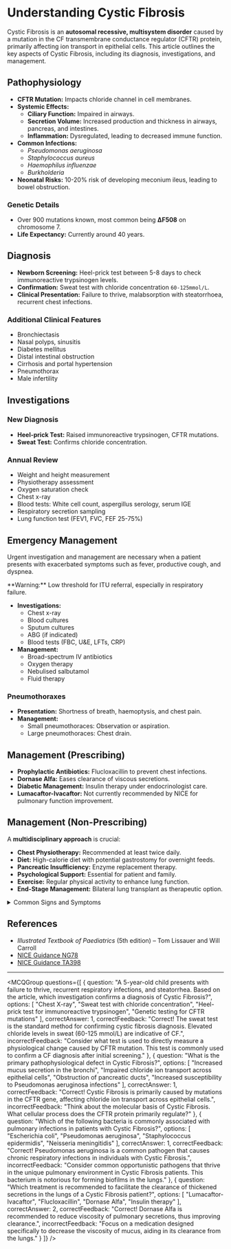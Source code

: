 
# Understanding Cystic Fibrosis

Cystic Fibrosis is an **autosomal recessive, multisystem disorder** caused by a mutation in the CF transmembrane conductance regulator (CFTR) protein, primarily affecting ion transport in epithelial cells. This article outlines the key aspects of Cystic Fibrosis, including its diagnosis, investigations, and management.

## Pathophysiology

- **CFTR Mutation:** Impacts chloride channel in cell membranes.
- **Systemic Effects:**
  - **Ciliary Function:** Impaired in airways.
  - **Secretion Volume:** Increased production and thickness in airways, pancreas, and intestines.
  - **Inflammation:** Dysregulated, leading to decreased immune function.
- **Common Infections:**
  - *Pseudomonas aeruginosa*
  - *Staphylococcus aureus*
  - *Haemophilus influenzae*
  - *Burkholderia*
- **Neonatal Risks:** 10-20% risk of developing meconium ileus, leading to bowel obstruction.

### Genetic Details

- Over 900 mutations known, most common being **ΔF508** on chromosome 7.
- **Life Expectancy:** Currently around 40 years.

## Diagnosis

- **Newborn Screening:** Heel-prick test between 5-8 days to check immunoreactive trypsinogen levels.
- **Confirmation:** Sweat test with chloride concentration `60-125mmol/L`.
- **Clinical Presentation:** Failure to thrive, malabsorption with steatorrhoea, recurrent chest infections.

### Additional Clinical Features

- Bronchiectasis
- Nasal polyps, sinusitis
- Diabetes mellitus
- Distal intestinal obstruction
- Cirrhosis and portal hypertension
- Pneumothorax
- Male infertility

## Investigations

### New Diagnosis

- **Heel-prick Test:** Raised immunoreactive trypsinogen, CFTR mutations.
- **Sweat Test:** Confirms chloride concentration.

### Annual Review

- Weight and height measurement
- Physiotherapy assessment
- Oxygen saturation check
- Chest x-ray
- Blood tests: White cell count, aspergillus serology, serum IGE
- Respiratory secretion sampling
- Lung function test (FEV1, FVC, FEF 25-75%)

## Emergency Management

Urgent investigation and management are necessary when a patient presents with exacerbated symptoms such as fever, productive cough, and dyspnea.

<Callout emoji="⚠️">
**Warning:** Low threshold for ITU referral, especially in respiratory failure.
</Callout>

- **Investigations:**
  - Chest x-ray
  - Blood cultures
  - Sputum cultures
  - ABG (if indicated)
  - Blood tests (FBC, U&E, LFTs, CRP)
- **Management:**
  - Broad-spectrum IV antibiotics
  - Oxygen therapy
  - Nebulised salbutamol
  - Fluid therapy

### Pneumothoraxes

- **Presentation:** Shortness of breath, haemoptysis, and chest pain.
- **Management:**
  - Small pneumothoraces: Observation or aspiration.
  - Large pneumothoraces: Chest drain.

## Management (Prescribing)

- **Prophylactic Antibiotics:** Flucloxacillin to prevent chest infections.
- **Dornase Alfa:** Eases clearance of viscous secretions.
- **Diabetic Management:** Insulin therapy under endocrinologist care.
- **Lumacaftor-Ivacaftor:** Not currently recommended by NICE for pulmonary function improvement.

## Management (Non-Prescribing)

A **multidisciplinary approach** is crucial:

- **Chest Physiotherapy:** Recommended at least twice daily.
- **Diet:** High-calorie diet with potential gastrostomy for overnight feeds.
- **Pancreatic Insufficiency:** Enzyme replacement therapy.
- **Psychological Support:** Essential for patient and family.
- **Exercise:** Regular physical activity to enhance lung function.
- **End-Stage Management:** Bilateral lung transplant as therapeutic option.

<details>
<summary>Common Signs and Symptoms</summary>

- **Respiratory:**
  - Chronic cough
  - Wheezing
  - Recurrent lung infections

- **Digestive:**
  - Difficulty gaining weight
  - Greasy stools

- **Other Symptoms:**
  - Salty-tasting skin
  - Male infertility

</details>

## References

- *Illustrated Textbook of Paediatrics* (5th edition) – Tom Lissauer and Will Carroll
- [NICE Guidance NG78](https://www.nice.org.uk/guidance/ng78)
- [NICE Guidance TA398](https://www.nice.org.uk/guidance/ta398)

---

<MCQGroup questions={[
  {
    question: "A 5-year-old child presents with failure to thrive, recurrent respiratory infections, and steatorrhea. Based on the article, which investigation confirms a diagnosis of Cystic Fibrosis?",
    options: [
      "Chest X-ray",
      "Sweat test with chloride concentration",
      "Heel-prick test for immunoreactive trypsinogen",
      "Genetic testing for CFTR mutations"
    ],
    correctAnswer: 1,
    correctFeedback: "Correct! The sweat test is the standard method for confirming cystic fibrosis diagnosis. Elevated chloride levels in sweat (60-125 mmol/L) are indicative of CF.",
    incorrectFeedback: "Consider what test is used to directly measure a physiological change caused by CFTR mutation. This test is commonly used to confirm a CF diagnosis after initial screening."
  },
  {
    question: "What is the primary pathophysiological defect in Cystic Fibrosis?",
    options: [
      "Increased mucus secretion in the bronchi",
      "Impaired chloride ion transport across epithelial cells",
      "Obstruction of pancreatic ducts",
      "Increased susceptibility to Pseudomonas aeruginosa infections"
    ],
    correctAnswer: 1,
    correctFeedback: "Correct! Cystic Fibrosis is primarily caused by mutations in the CFTR gene, affecting chloride ion transport across epithelial cells.",
    incorrectFeedback: "Think about the molecular basis of Cystic Fibrosis. What cellular process does the CFTR protein primarily regulate?"
  },
  {
    question: "Which of the following bacteria is commonly associated with pulmonary infections in patients with Cystic Fibrosis?",
    options: [
      "Escherichia coli",
      "Pseudomonas aeruginosa",
      "Staphylococcus epidermidis",
      "Neisseria meningitidis"
    ],
    correctAnswer: 1,
    correctFeedback: "Correct! Pseudomonas aeruginosa is a common pathogen that causes chronic respiratory infections in individuals with Cystic Fibrosis.",
    incorrectFeedback: "Consider common opportunistic pathogens that thrive in the unique pulmonary environment in Cystic Fibrosis patients. This bacterium is notorious for forming biofilms in the lungs."
  },
  {
    question: "Which treatment is recommended to facilitate the clearance of thickened secretions in the lungs of a Cystic Fibrosis patient?",
    options: [
      "Lumacaftor-Ivacaftor",
      "Flucloxacillin",
      "Dornase Alfa",
      "Insulin therapy"
    ],
    correctAnswer: 2,
    correctFeedback: "Correct! Dornase Alfa is recommended to reduce viscosity of pulmonary secretions, thus improving clearance.",
    incorrectFeedback: "Focus on a medication designed specifically to decrease the viscosity of mucus, aiding in its clearance from the lungs."
  }
]} />
